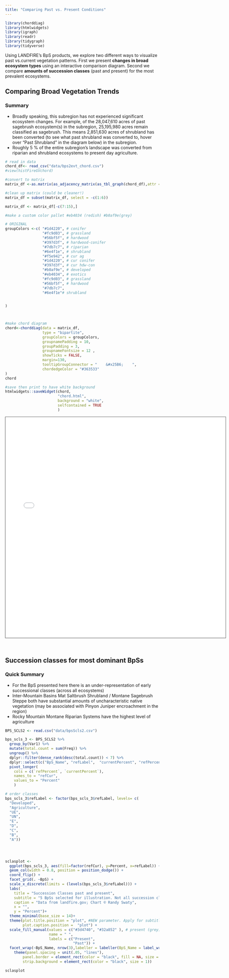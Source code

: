 ```yaml
---
title: "Comparing Past vs. Present Conditions"
---
```


```r
library(chorddiag)
library(htmlwidgets)
library(igraph)
library(readr)
library(tidygraph)
library(tidyverse)

```

Using LANDFIRE's BpS products, we explore two different ways to visualize past vs.current vegetation patterns. First we present **changes in broad ecosystem types** using an interactive comparison diagram. Second we compare **amounts of succession classes** (past and present) for the most prevalent ecosystems. 

## Comparing Broad Vegetation Trends
### Summary

* Broadly speaking, this subregion has not experienced significant ecosystem changes. For example, of the 28,047,610 acres of past sagebrush ecosystem(s) in the subregion, 25,195,980 acres remain classified as sagebrush. This means 2,851,630 acres of shrubland has been converted (to see what past shrubland was converted to, hover over "Past Shrubland" in the diagram below) in the subregion.
* Roughly 5 % of the entire subregion's landscape was converted from riparian and shrubland ecosystems to present day agriculture.

```r
# read in data
chord_df<- read_csv("data/bps2evt_chord.csv")
#view(histFireGVchord)

#convert to matrix
matrix_df <-as.matrix(as_adjacency_matrix(as_tbl_graph(chord_df),attr = "ACRES"))

#clean up matrix (could be cleaner!)
matrix_df = subset(matrix_df, select = -c(1:6))

matrix_df <- matrix_df[-c(7:15),]

#make a custom color pallet #eb4034 (redish) #b0af9e(grey)

# ORIGINAL
groupColors <-c( "#1d4220", # conifer 
                 "#fc9d03", # grassland
                 "#56bf5f", # hardwood
                 "#397d3f", # hardwood-conifer 
                 "#7db7c7", # riparian 
                 "#6e4f1e", # shrubland
                 "#f5e942", # cur ag
                 "#1d4220", # cur conifer
                 "#397d3f", # cur hdw-con
                 "#b0af9e", # developed
                 "#eb4034", # exotics
                 "#fc9d03", # grassland
                 "#56bf5f", # hardwood
                 "#7db7c7",
                 "#6e4f1e"# shrubland
                 

)



#make chord diagram
chord<-chorddiag(data = matrix_df,
                 type = "bipartite",
                 groupColors = groupColors,
                 groupnamePadding = 10,
                 groupPadding = 3,
                 groupnameFontsize = 12 ,
                 showTicks = FALSE,
                 margin=130,
                 tooltipGroupConnector = "    &#x25B6;    ",
                 chordedgeColor = "#363533"
)
chord 

#save then print to have white background
htmlwidgets::saveWidget(chord,
                        "chord.html",
                        background = "white",
                        selfcontained = TRUE
                        )
```



<iframe src="chord.html" height="720" width="720" style="border: 1px solid #464646;" allowfullscreen="" allow="autoplay" data-external=".5"></iframe>

<br>

## Succession classes for most dominant BpSs
### Quick Summary
- For the BpS presented here there is an under-representation of early successional classes (across all ecosystems)
- Inter-Mountain Basins Mat Saltbrush Shrubland / Montane Sagebrush Steppe both have substantial amounts of uncharacteristic native vegetation (may be associated with Pinyon Juniper encroachment in the region)
- Rocky Mountain Montane Riparian Systems have the highest level of agriculture 


```r

BPS_SCLS2 <- read.csv("data/bpsScls2.csv")

bps_scls_3 <- BPS_SCLS2 %>%
  group_by(Var1) %>%
  mutate(total.count = sum(Freq)) %>%
  ungroup() %>%
  dplyr::filter(dense_rank(desc(total.count)) < 7) %>%
  dplyr::select(c("BpS_Name", "refLabel",  "currentPercent", "refPercent")) %>%
  pivot_longer(
    cols = c(`refPercent`, `currentPercent`), 
    names_to = "refCur", 
    values_to = "Percent"
    )

# order classes
bps_scls_3$refLabel <- factor(bps_scls_3$refLabel, levels= c(
  "Developed",
  "Agriculture",
  "UE",
  "UN",
  "E",
  "D",
  "C",
  "B",
  "A"))




sclasplot <-
  ggplot(bps_scls_3, aes(fill=factor(refCur), y=Percent, x=refLabel)) + 
  geom_col(width = 0.8, position = position_dodge()) +
  coord_flip() +
  facet_grid(. ~BpS) +
  scale_x_discrete(limits = (levels(bps_scls_3$refLabel))) +
  labs(
    title = "Succession Classes past and present",
    subtitle = "5 BpSs selected for illustration. Not all succession classes present in all BpSs",
    caption = "Data from landfire.gov; Chart © Randy Swaty",
    x = "",
    y = "Percent")+
  theme_minimal(base_size = 14)+
  theme(plot.title.position = "plot", #NEW parameter. Apply for subtitle too.
        plot.caption.position =  "plot") +
  scale_fill_manual(values = c("#3d4740", "#32a852" ), # present (grey), historical (green)
                    name = " ", 
                    labels = c("Present",
                               "Past")) +
  facet_wrap(~BpS_Name, nrow(3),labeller = labeller(BpS_Name = label_wrap_gen())) +
    theme(panel.spacing = unit(.05, "lines"),
        panel.border = element_rect(color = "black", fill = NA, size = 1), 
        strip.background = element_rect(color = "black", size = 1))

sclasplot

```


